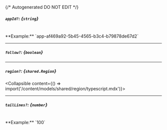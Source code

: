 {/* Autogenerated DO NOT EDIT  */}

##### `appId?`: *{`string`}*
<br/>
**Example:** `app-af469a92-5b45-4565-b3c4-b79878de67d2`

---
##### `follow?`: *{`boolean`}*

---
##### `region?`: *{`shared.Region`}*
<Collapsible content={() => import('/content/models/shared/region/typescript.mdx')}>
</Collapsible>

---
##### `tailLines?`: *{`number`}*
<br/>
**Example:** `100`

